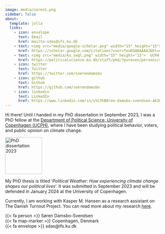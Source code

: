 ```yaml
---
image: media/soren1.png
sidebar: false
about:
  template: jolla
  links:
    - icon: envelope
      text: Email
      href: mailto:sdas@ifs.ku.dk
    - text: <img src="media/google-scholar.png" width="15" height="15"> Google Scholar
      href: https://scholar.google.com/citations?user=TeuKGQ0AAAAJ&hl=en&oi=sra
    - text: <img src="media/ku_segl.png" width="15" height="15">  UCPH researcher profile
      href: https://politicalscience.ku.dk/staff/phd/?pure=en/persons/457325
    - icon: twitter
      text: Twitter
      href: https://twitter.com/soerendamsbo
    - icon: github
      text: Github
      href: https://github.com/soerendamsbo
    - icon: linkedin
      text: LinkedIn
      href: https://www.linkedin.com/in/s%C3%B8ren-damsbo-svendsen-a63051170/
---
```


Hi there! Until I handed in my PhD dissertation in September 2023, I was a PhD fellow at the [Department of Political Science, University of Copenhagen (UCPH)](https://politicalscience.ku.dk/), where I have been studying political behavior, voters, and public opinion on climate change.

[![PhD dissertation 2023](media/cover.png){width="120"}](https://soerendamsbo.github.io/media/cover.png)

My PhD thesis is titled '*Political Weather: How experiencing climate change shapes our political lives*'. It was submitted in September 2023 and will be defended in January 2024 at the University of Copenhagen.

Currently, I am working with Kasper M. Hansen as a research assistant on The Danish Turnout Project. You can read more about my research [here](https://soerendamsbo.github.io/research.html).

{{< fa person >}} Søren Damsbo-Svendsen  
{{< fa map-marker >}} Copenhagen, Denmark  
{{< fa envelope >}} sdas@ifs.ku.dk